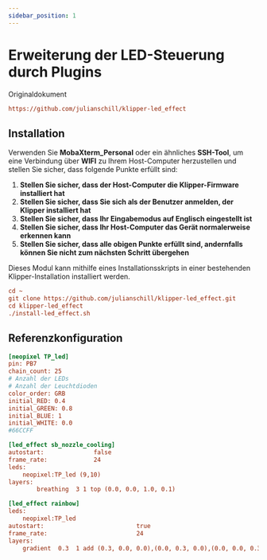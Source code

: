 ```yaml
---
sidebar_position: 1
---
```




# Erweiterung der LED-Steuerung durch Plugins

Originaldokument

```cfg
https://github.com/julianschill/klipper-led_effect
```

## Installation

Verwenden Sie **MobaXterm_Personal** oder ein ähnliches **SSH-Tool**, um eine Verbindung über **WIFI** zu Ihrem Host-Computer herzustellen und stellen Sie sicher, dass folgende Punkte erfüllt sind:

1. **Stellen Sie sicher, dass der Host-Computer die Klipper-Firmware installiert hat**
2. **Stellen Sie sicher, dass Sie sich als der Benutzer anmelden, der Klipper installiert hat**
3. **Stellen Sie sicher, dass Ihr Eingabemodus auf Englisch eingestellt ist**
4. **Stellen Sie sicher, dass Ihr Host-Computer das Gerät normalerweise erkennen kann**
5. **Stellen Sie sicher, dass alle obigen Punkte erfüllt sind, andernfalls können Sie nicht zum nächsten Schritt übergehen**

Dieses Modul kann mithilfe eines Installationsskripts in einer bestehenden Klipper-Installation installiert werden.

```cfg
cd ~
git clone https://github.com/julianschill/klipper-led_effect.git
cd klipper-led_effect
./install-led_effect.sh
```

## Referenzkonfiguration

```cfg
[neopixel TP_led]
pin: PB7
chain_count: 25
# Anzahl der LEDs
# Anzahl der Leuchtdioden
color_order: GRB
initial_RED: 0.4    
initial_GREEN: 0.8
initial_BLUE: 1
initial_WHITE: 0.0
#66CCFF 

[led_effect sb_nozzle_cooling]
autostart:              false
frame_rate:             24
leds:
    neopixel:TP_led (9,10)
layers:
        breathing  3 1 top (0.0, 0.0, 1.0, 0.1)

[led_effect rainbow]
leds:
    neopixel:TP_led
autostart:                          true
frame_rate:                         24
layers:
    gradient  0.3  1 add (0.3, 0.0, 0.0),(0.0, 0.3, 0.0),(0.0, 0.0, 0.3)

```